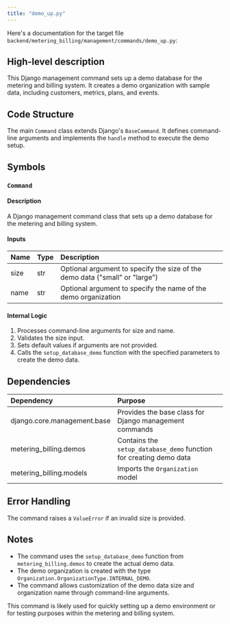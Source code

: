```yaml
---
title: "demo_up.py"
---
```


Here's a documentation for the target file `backend/metering_billing/management/commands/demo_up.py`:

## High-level description
This Django management command sets up a demo database for the metering and billing system. It creates a demo organization with sample data, including customers, metrics, plans, and events.

## Code Structure
The main `Command` class extends Django's `BaseCommand`. It defines command-line arguments and implements the `handle` method to execute the demo setup.

## Symbols

### `Command`
#### Description
A Django management command class that sets up a demo database for the metering and billing system.

#### Inputs
| Name | Type | Description |
|:-----|:-----|:------------|
| size | str | Optional argument to specify the size of the demo data ("small" or "large") |
| name | str | Optional argument to specify the name of the demo organization |

#### Internal Logic
1. Processes command-line arguments for size and name.
2. Validates the size input.
3. Sets default values if arguments are not provided.
4. Calls the `setup_database_demo` function with the specified parameters to create the demo data.

## Dependencies
| Dependency | Purpose |
|:-----------|:--------|
| django.core.management.base | Provides the base class for Django management commands |
| metering_billing.demos | Contains the `setup_database_demo` function for creating demo data |
| metering_billing.models | Imports the `Organization` model |

## Error Handling
The command raises a `ValueError` if an invalid size is provided.

## Notes
- The command uses the `setup_database_demo` function from `metering_billing.demos` to create the actual demo data.
- The demo organization is created with the type `Organization.OrganizationType.INTERNAL_DEMO`.
- The command allows customization of the demo data size and organization name through command-line arguments.

This command is likely used for quickly setting up a demo environment or for testing purposes within the metering and billing system.